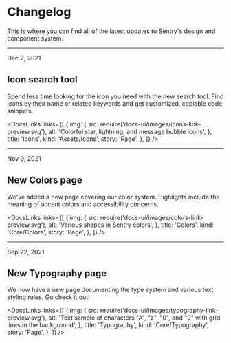 <Meta title="Changelog" />

# Changelog

This is where you can find all of the latest updates to Sentry's design and component system.

---

<p className="small">Dec 2, 2021</p>

## Icon search tool

Spend less time looking for the icon you need with the new search tool. Find icons by their name or related keywords and get customized, copiable code snippets.

<DocsLinks
  links={[
    {
      img: {
        src: require('docs-ui/images/icons-link-preview.svg'),
        alt: 'Colorful star, lightning, and message bubble icons',
      },
      title: 'Icons',
      kind: 'Assets/Icons',
      story: 'Page',
    },
  ]}
/>

---

<p className="small">Nov 9, 2021</p>

## New Colors page

We've added a new page covering our color system. Highlights include the meaning of accent colors and accessibility concerns.

<DocsLinks
  links={[
    {
      img: {
        src: require('docs-ui/images/colors-link-preview.svg'),
        alt: 'Various shapes in Sentry colors',
      },
      title: 'Colors',
      kind: 'Core/Colors',
      story: 'Page',
    },
  ]}
/>

---

<p className="small">Sep 22, 2021</p>

## New Typography page

We now have a new page documenting the type system and various text styling rules. Go check it out!

<DocsLinks
  links={[
    {
      img: {
        src: require('docs-ui/images/typography-link-preview.svg'),
        alt: 'Text sample of characters "A", "z", "0", and "9" with grid lines in the background',
      },
      title: 'Typography',
      kind: 'Core/Typography',
      story: 'Page',
    },
  ]}
/>
